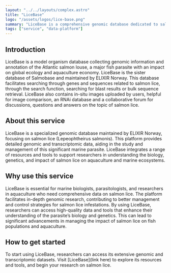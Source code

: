 ```yaml
---
layout: "../../layouts/complex.astro"
title: "LiceBase"
logo: "/assets/logos/lice-base.png"
summary: "LiceBase is a comprehensive genomic database dedicated to salmon lice, supporting advanced research in marine parasitology."
tags: ["service", "data-platform"]
---
```


## Introduction

LiceBase is a model organism database collecting genomic information and annotation of the Atlantic salmon louse, a major fish parasite with an impact on global ecology and aquaculture economy. LiceBase is the sister database of Salmobase and maintained by ELIXIR Norway. This database facilitates searching through genes and sequences related to salmon lice, through the search function, searching for blast results or bulk sequence retrieval. LiceBase also contains in-situ images uploaded by users, helpful for image comparison, an RNAi database and a collaborative forum for discussions, questions and answers on the topic of salmon lice.

## About this service

LiceBase is a specialized genomic database maintained by ELIXIR Norway, focusing on salmon lice (Lepeophtheirus salmonis). This platform provides detailed genomic and transcriptomic data, aiding in the study and management of this significant marine parasite. LiceBase integrates a range of resources and tools to support researchers in understanding the biology, genetics, and impact of salmon lice on aquaculture and marine ecosystems.

## Why use this service

LiceBase is essential for marine biologists, parasitologists, and researchers in aquaculture who need comprehensive data on salmon lice. The platform facilitates in-depth genomic research, contributing to better management and control strategies for salmon lice infestations. By using LiceBase, researchers can access high-quality data and tools that enhance their understanding of the parasite’s biology and genetics. This can lead to significant advancements in managing the impact of salmon lice on fish populations and aquaculture.

## How to get started

To start using LiceBase, researchers can access its extensive genomic and transcriptomic datasets. Visit [LiceBase](link here) to explore its resources and tools, and begin your research on salmon lice.
